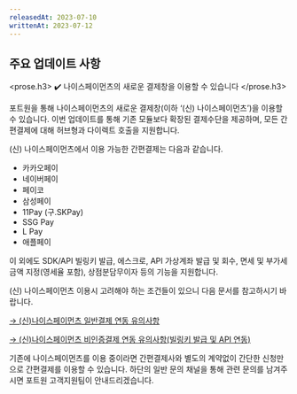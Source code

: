 ```yaml
---
releasedAt: 2023-07-10
writtenAt: 2023-07-12
---
```



## 주요 업데이트 사항

<prose.h3>
  <PaymentV1 />
  ✔️ 나이스페이먼츠의 새로운 결제창을 이용할 수 있습니다
</prose.h3>

포트원을 통해 나이스페이먼츠의 새로운 결제창(이하 ‘(신) 나이스페이먼츠’)을 이용할 수 있습니다. 이번 업데이트를 통해 기존 모듈보다 확장된 결제수단을 제공하며, 모든 간편결제에 대해 허브형과 다이렉트 호출을 지원합니다.

(신) 나이스페이먼츠에서 이용 가능한 간편결제는 다음과 같습니다.

- 카카오페이
- 네이버페이
- 페이코
- 삼성페이
- 11Pay (구.SKPay)
- SSG Pay
- L Pay
- 애플페이

이 외에도 SDK/API 빌링키 발급, 에스크로, API 가상계좌 발급 및 회수, 면세 및 부가세 금액 지정(영세율 포함), 상점분담무이자 등의 기능을 지원합니다.

(신) 나이스페이먼츠 이용시 고려해야 하는 조건들이 있으니 다음 문서를 참고하시기 바랍니다.

[→ (신)나이스페이먼츠 일반결제 연동 유의사항](/docs/ko/pg/payment-gateway/nice-v2/payment-caution)

[→ (신)나이스페이먼츠 비인증결제 연동 유의사항(빌링키 발급 및 API 연동)](docs/ko/pg/payment-gateway/nice-v2/billing-api-caution)

기존에 나이스페이먼츠를 이용 중이라면 간편결제사와 별도의 계약없이 간단한 신청만으로 간편결제를 이용할 수 있습니다. 하단의 일반 문의 채널을 통해 관련 문의를 남겨주시면 포트원 고객지원팀이 안내드리겠습니다.
